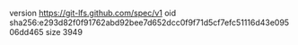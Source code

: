 version https://git-lfs.github.com/spec/v1
oid sha256:e293d82f0f91762abd92bee7d652dcc0f9f71d5cf7efc51116d43e09506dd465
size 3949
